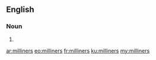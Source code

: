 ==English==

===Noun===
{{head|en|plural}}

# {{plural of|milliner|lang=en|nocat=1}}

[[ar:milliners]]
[[eo:milliners]]
[[fr:milliners]]
[[ku:milliners]]
[[my:milliners]]